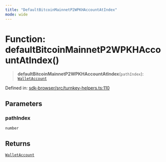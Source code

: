 ```yaml
---
title: "DefaultBitcoinMainnetP2WPKHAccountAtIndex"
mode: wide
---
```

  
# Function: defaultBitcoinMainnetP2WPKHAccountAtIndex()

> **defaultBitcoinMainnetP2WPKHAccountAtIndex**(`pathIndex`): [`WalletAccount`](../WalletAccount/readme)

Defined in: [sdk-browser/src/turnkey-helpers.ts:110](https://github.com/tkhq/sdk/blob/94193410cf3571aa019a0b9408107eeb43e39e16/packages/sdk-browser/src/turnkey-helpers.ts#L110)

## Parameters

### pathIndex

`number`

## Returns

[`WalletAccount`](../WalletAccount/readme)
